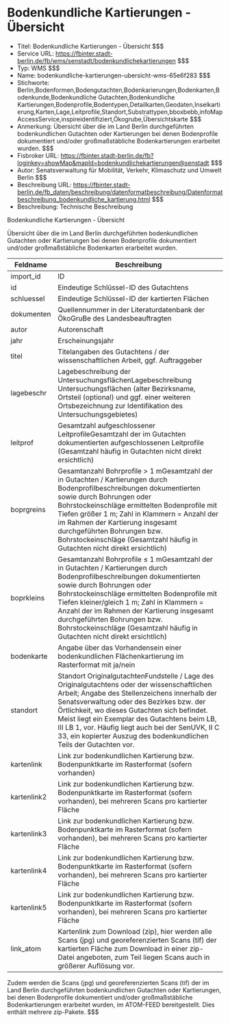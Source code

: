 # Bodenkundliche Kartierungen - Übersicht
- Titel: Bodenkundliche Kartierungen - Übersicht $$$
- Service URL: https://fbinter.stadt-berlin.de/fb/wms/senstadt/bodenkundlichekartierungen $$$
- Typ: WMS $$$
- Name: bodenkundliche-kartierungen-ubersicht-wms-65e6f283 $$$
- Stichworte: Berlin,Bodenformen,Bodengutachten,Bodenkarierungen,Bodenkarten,Bodenkunde,Bodenkundliche Gutachten,Bodenkundliche Kartierungen,Bodenprofile,Bodentypen,Detailkarten,Geodaten,Inselkartierung,Karten,Lage,Leitprofile,Standort,Substrattypen,bboxbebb,infoMapAccessService,inspireidentifiziert,Ökogrube,Übersichtskarte $$$
- Anmerkung: Übersicht über die im Land Berlin durchgeführten bodenkundlichen Gutachten oder Kartierungen bei denen Bodenprofile dokumentiert und/oder großmaßstäbliche Bodenkartierungen erarbeitet wurden. $$$
- Fisbroker URL: https://fbinter.stadt-berlin.de/fb?loginkey=showMap&mapId=bodenkundlichekartierungen@senstadt $$$
- Autor: Senatsverwaltung für Mobilität, Verkehr, Klimaschutz und Umwelt Berlin $$$
- Beschreibung URL: https://fbinter.stadt-berlin.de/fb_daten/beschreibung/datenformatbeschreibung/Datenformatbeschreibung_bodenkundliche_kartierung.html $$$
- Beschreibung: Technische Beschreibung 

Bodenkundliche Kartierungen - Übersicht

Übersicht über die im Land Berlin durchgeführten bodenkundlichen Gutachten oder Kartierungen bei denen Bodenprofile dokumentiert und/oder großmaßstäbliche Bodenkarten erarbeitet wurden.

| **Feldname** | **Beschreibung**                                                                                                                                                                                                                                                                                                                                                                                                         |
| ------------ | ------------------------------------------------------------------------------------------------------------------------------------------------------------------------------------------------------------------------------------------------------------------------------------------------------------------------------------------------------------------------------------------------------------------------ |
| import\_id   | ID                                                                                                                                                                                                                                                                                                                                                                                                                       |
| id           | Eindeutige Schlüssel-ID des Gutachtens                                                                                                                                                                                                                                                                                                                                                                                   |
| schluessel   | Eindeutige Schlüssel-ID der kartierten Flächen                                                                                                                                                                                                                                                                                                                                                                           |
| dokumenten   | Quellennummer in der Literaturdatenbank der ÖkoGruBe des Landesbeauftragten                                                                                                                                                                                                                                                                                                                                              |
| autor        | Autorenschaft                                                                                                                                                                                                                                                                                                                                                                                                            |
| jahr         | Erscheinungsjahr                                                                                                                                                                                                                                                                                                                                                                                                         |
| titel        | Titelangaben des Gutachtens / der wissenschaftlichen Arbeit, ggf. Auftraggeber                                                                                                                                                                                                                                                                                                                                           |
| lagebeschr   | Lagebeschreibung der UntersuchungsflächenLagebeschreibung Untersuchungsflächen (alter Bezirksname, Ortsteil (optional) und ggf. einer weiteren Ortsbezeichnung zur Identifikation des Untersuchungsgebietes)                                                                                                                                                                                                             |
| leitprof     | Gesamtzahl aufgeschlossener LeitprofileGesamtzahl der im Gutachten dokumentierten aufgeschlossenen Leitprofile (Gesamtzahl häufig in Gutachten nicht direkt ersichtlich)                                                                                                                                                                                                                                                 |
| boprgreins   | Gesamtanzahl Bohrprofile > 1 mGesamtzahl der in Gutachten / Kartierungen durch Bodenprofilbeschreibungen dokumentierten sowie durch Bohrungen oder Bohrstockeinschläge ermittelten Bodenprofile mit Tiefen größer 1 m; Zahl in Klammern = Anzahl der im Rahmen der Kartierung insgesamt durchgeführten Bohrungen bzw. Bohrstockeinschläge (Gesamtzahl häufig in Gutachten nicht direkt ersichtlich)                      |
| boprkleins   | Gesamtanzahl Bohrprofile ≤ 1 mGesamtzahl der in Gutachten / Kartierungen durch Bodenprofilbeschreibungen dokumentierten sowie durch Bohrungen oder Bohrstockeinschläge ermittelten Bodenprofile mit Tiefen kleiner/gleich 1 m; Zahl in Klammern = Anzahl der im Rahmen der Kartierung insgesamt durchgeführten Bohrungen bzw. Bohrstockeinschläge (Gesamtzahl häufig in Gutachten nicht direkt ersichtlich)              |
| bodenkarte   | Angabe über das Vorhandensein einer bodenkundlichen Flächenkartierung im Rasterformat mit ja/nein                                                                                                                                                                                                                                                                                                                        |
| standort     | Standort OriginalgutachtenFundstelle / Lage des Originalgutachtens oder der wissenschaftlichen Arbeit; Angabe des Stellenzeichens innerhalb der Senatsverwaltung oder des Bezirkes bzw. der Örtlichkeit, wo dieses Gutachten sich befindet. Meist liegt ein Exemplar des Gutachtens beim LB, III LB 1, vor. Häufig liegt auch bei der SenUVK, II C 33, ein kopierter Auszug des bodenkundlichen Teils der Gutachten vor. |
| kartenlink   | Link zur bodenkundlichen Kartierung bzw. Bodenpunktkarte im Rasterformat (sofern vorhanden)                                                                                                                                                                                                                                                                                                                              |
| kartenlink2  | Link zur bodenkundlichen Kartierung bzw. Bodenpunktkarte im Rasterformat (sofern vorhanden), bei mehreren Scans pro kartierter Fläche                                                                                                                                                                                                                                                                                    |
| kartenlink3  | Link zur bodenkundlichen Kartierung bzw. Bodenpunktkarte im Rasterformat (sofern vorhanden), bei mehreren Scans pro kartierter Fläche                                                                                                                                                                                                                                                                                    |
| kartenlink4  | Link zur bodenkundlichen Kartierung bzw. Bodenpunktkarte im Rasterformat (sofern vorhanden), bei mehreren Scans pro kartierter Fläche                                                                                                                                                                                                                                                                                    |
| kartenlink5  | Link zur bodenkundlichen Kartierung bzw. Bodenpunktkarte im Rasterformat (sofern vorhanden), bei mehreren Scans pro kartierter Fläche                                                                                                                                                                                                                                                                                    |
| link\_atom   | Kartenlink zum Download (zip), hier werden alle Scans (jpg) und georeferenzierten Scans (tif) der kartierten Fläche zum Download in einer zip-Datei angeboten, zum Teil liegen Scans auch in größerer Auflösung vor.                                                                                                                                                                                                     |

Zudem werden die Scans (jpg) und georeferenzierten Scans (tif) der im Land Berlin durchgeführten bodenkundlichen Gutachten oder Kartierungen, bei denen Bodenprofile dokumentiert und/oder großmaßstäbliche Bodenkartierungen erarbeitet wurden, im ATOM-FEED bereitgestellt. Dies enthält mehrere zip-Pakete. $$$
